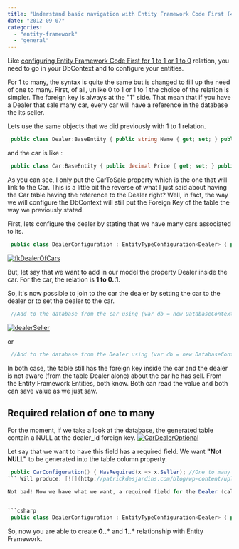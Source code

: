 ```yaml
---
title: "Understand basic navigation with Entity Framework Code First (4.3) with 1 to many relationship"
date: "2012-09-07"
categories: 
  - "entity-framework"
  - "general"
---
```


Like [configuring Entity Framework Code First for 1 to 1 or 1 to 0](http://patrickdesjardins.com/blog/understand-basic-navigation-with-entity-framework-code-first-4-3-with-1-to-0-1-relationship "Understand basic navigation with Entity Framework Code First (4.3) with 1 to 0..1 relationship") relation, you need to go in your DbContext and to configure your entities.

For 1 to many, the syntax is quite the same but is changed to fill up the need of one to many. First, of all, unlike 0 to 1 or 1 to 1 the choice of the relation is simpler. The foreign key is always at the "1" side. That mean that if you have a Dealer that sale many car, every car will have a reference in the database the its seller.

Lets use the same objects that we did previously with 1 to 1 relation.


```csharp
 public class Dealer:BaseEntity { public string Name { get; set; } public ICollection<Car> CarToSale { get; set; } //Relationship: Many to one (one side) public ICollection<Customer> Customers { get; set; }//Relationship: Many to many (two side) } 
```

and the car is like :


```csharp
 public class Car:BaseEntity { public decimal Price { get; set; } public CarBrand Brand { get; set; } //Relationship : One to one public Customer CurrentOwner { get; set; } //Relationship : One to (zero or one) } 
```

As you can see, I only put the CarToSale property which is the one that will link to the Car. This is a little bit the reverse of what I just said about having the Car table having the reference to the Dealer right? Well, in fact, the way we will configure the DbContext will still put the Foreign Key of the table the way we previously stated.

First, lets configure the dealer by stating that we have many cars associated to its.


```csharp
 public class DealerConfiguration : EntityTypeConfiguration<Dealer> { public DealerConfiguration() { HasMany(x => x.CarToSale); //One to many } } 
```

[![](http://patrickdesjardins.com/blog/wp-content/uploads/2012/08/fkDealerOfCars-241x400.png "fkDealerOfCars")](http://patrickdesjardins.com/blog/?attachment_id=1366)

But, let say that we want to add in our model the property Dealer inside the car. For the car, the relation is **1 to 0..1**.

So, it's now possible to join to the car the dealer by setting the car to the dealer or to set the dealer to the car.


```csharp
 //Add to the database from the car using (var db = new DatabaseContext()) { var dealer = new Dealer() {Name = "Patrick"}; var car = new Car {Brand = new CarBrand(), Seller = dealer}; db.Dealers.Add(dealer); db.Cars.Add(car); db.SaveChanges(); } 
```

[![](http://patrickdesjardins.com/blog/wp-content/uploads/2012/08/dealerSeller-400x265.png "dealerSeller")](http://patrickdesjardins.com/blog/?attachment_id=1367)

or


```csharp
 //Add to the database from the Dealer using (var db = new DatabaseContext()) { var car = new Car { Brand = new CarBrand() }; var dealer = new Dealer() {Name = "Melodie", CarToSale = new Collection<Car>{car}}; db.Dealers.Add(dealer); db.Cars.Add(car); db.SaveChanges(); } 
```

In both case, the table still has the foreign key inside the car and the dealer is not aware (from the table Dealer alone) about the car he has sell. From the Entity Framework Entities, both know. Both can read the value and both can save value as we just saw.

## Required relation of one to many

For the moment, if we take a look at the database, the generated table contain a NULL at the dealer\_id foreign key. [![](http://patrickdesjardins.com/blog/wp-content/uploads/2012/08/CarDealerOptional.png "CarDealerOptional")](http://patrickdesjardins.com/blog/?attachment_id=1368)

Let say that we want to have this field has a required field. We want **"Not NULL"** to be generated into the table column property.


```csharp
 public CarConfiguration() { HasRequired(x => x.Seller); //One to many is now a required field. It's really 1 to \* and not 0 to \* } 
``` Will produce: [![](http://patrickdesjardins.com/blog/wp-content/uploads/2012/08/notnullseller.png "notnullseller")](http://patrickdesjardins.com/blog/?attachment_id=1369)

Not bad! Now we have what we want, a required field for the Dealer (called seller from the car perspective). Could we have configure this from the Dealer's entity instead of using the Car configuration? Of course!


```csharp
 public class DealerConfiguration : EntityTypeConfiguration<Dealer> { public DealerConfiguration() { HasMany(x => x.CarToSale).WithRequired(e=>e.Seller); //One to many (1 to \*) } } 
```

So, now you are able to create **0..\*** and **1..\*** relationship with Entity Framework.
